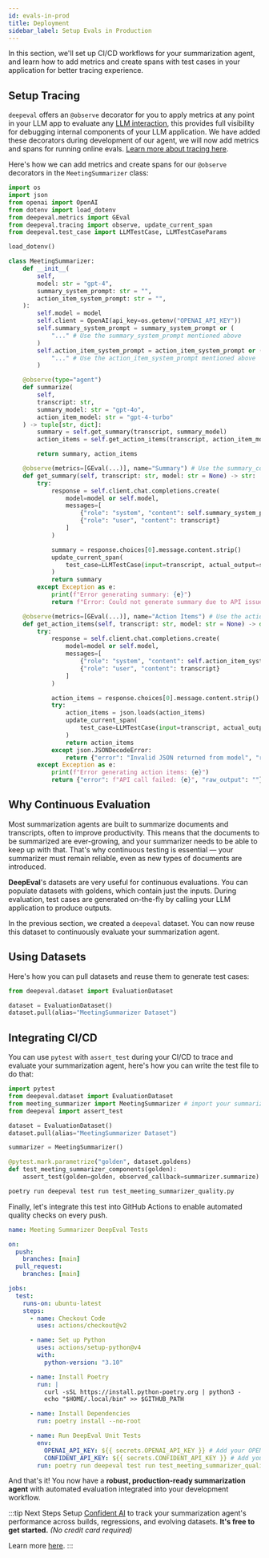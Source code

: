 ```yaml
---
id: evals-in-prod
title: Deployment
sidebar_label: Setup Evals in Production
---
```


In this section, we'll set up CI/CD workflows for your summarization agent, and learn how to add metrics and create spans with test cases in your application for better tracing experience.

## Setup Tracing

`deepeval` offers an `@observe` decorator for you to apply metrics at any point in your LLM app to evaluate any [LLM interaction](https://deepeval.com/docs/evaluation-test-cases#what-is-an-llm-interaction), 
this provides full visibility for debugging internal components of your LLM application. We have added these decorators during development of our agent, we will now add metrics and spans for running online evals. [Learn more about tracing here](https://deepeval.com/docs/evaluation-llm-tracing).

Here's how we can add metrics and create spans for our `@observe` decorators in the `MeetingSummarizer` class:

```python {6,27,39,51-53,59,73-75}
import os
import json
from openai import OpenAI
from dotenv import load_dotenv
from deepeval.metrics import GEval
from deepeval.tracing import observe, update_current_span
from deepeval.test_case import LLMTestCase, LLMTestCaseParams

load_dotenv()

class MeetingSummarizer:
    def __init__(
        self,
        model: str = "gpt-4",
        summary_system_prompt: str = "",
        action_item_system_prompt: str = "",
    ):
        self.model = model
        self.client = OpenAI(api_key=os.getenv("OPENAI_API_KEY"))
        self.summary_system_prompt = summary_system_prompt or (
            "..." # Use the summary_system_prompt mentioned above
        )
        self.action_item_system_prompt = action_item_system_prompt or (
            "..." # Use the action_item_system_prompt mentioned above
        )

    @observe(type="agent")
    def summarize(
        self,
        transcript: str,
        summary_model: str = "gpt-4o",
        action_item_model: str = "gpt-4-turbo"
    ) -> tuple[str, dict]:
        summary = self.get_summary(transcript, summary_model)
        action_items = self.get_action_items(transcript, action_item_model)

        return summary, action_items

    @observe(metrics=[GEval(...)], name="Summary") # Use the summary_concision metric here
    def get_summary(self, transcript: str, model: str = None) -> str:
        try:
            response = self.client.chat.completions.create(
                model=model or self.model,
                messages=[
                    {"role": "system", "content": self.summary_system_prompt},
                    {"role": "user", "content": transcript}
                ]
            )

            summary = response.choices[0].message.content.strip()
            update_current_span(
                test_case=LLMTestCase(input=transcript, actual_output=summary)
            )
            return summary
        except Exception as e:
            print(f"Error generating summary: {e}")
            return f"Error: Could not generate summary due to API issue: {e}"

    @observe(metrics=[GEval(...)], name="Action Items") # Use the action_item_check metric here
    def get_action_items(self, transcript: str, model: str = None) -> dict:
        try:
            response = self.client.chat.completions.create(
                model=model or self.model,
                messages=[
                    {"role": "system", "content": self.action_item_system_prompt},
                    {"role": "user", "content": transcript}
                ]
            )

            action_items = response.choices[0].message.content.strip()
            try:
                action_items = json.loads(action_items)
                update_current_span(
                    test_case=LLMTestCase(input=transcript, actual_output=str(action_items))
                )
                return action_items
            except json.JSONDecodeError:
                return {"error": "Invalid JSON returned from model", "raw_output": action_items}
        except Exception as e:
            print(f"Error generating action items: {e}")
            return {"error": f"API call failed: {e}", "raw_output": ""}
```

## Why Continuous Evaluation

Most summarization agents are built to summarize documents and transcripts, often to improve productivity. This means that the documents to be summarized are ever-growing, and your summarizer needs to be able to keep up with that. That's why continuous testing is essential — your summarizer must remain reliable, even as new types of documents are introduced.

**DeepEval**'s datasets are very useful for continuous evaluations. You can populate datasets with goldens, which contain just the inputs. During evaluation, test cases are generated on-the-fly by calling your LLM application to produce outputs.

In the previous section, we created a `deepeval` dataset. You can now reuse this dataset to continuously evaluate your summarization agent.

## Using Datasets

Here's how you can pull datasets and reuse them to generate test cases:

```python
from deepeval.dataset import EvaluationDataset

dataset = EvaluationDataset()
dataset.pull(alias="MeetingSummarizer Dataset")
```

## Integrating CI/CD

You can use `pytest` with `assert_test` during your CI/CD to trace and evaluate your summarization agent, here's how you can write the test file to do that:

```python title="test_meeting_summarizer_quality.py" {13}
import pytest
from deepeval.dataset import EvaluationDataset
from meeting_summarizer import MeetingSummarizer # import your summarizer here
from deepeval import assert_test

dataset = EvaluationDataset()
dataset.pull(alias="MeetingSummarizer Dataset")

summarizer = MeetingSummarizer()

@pytest.mark.parametrize("golden", dataset.goldens)
def test_meeting_summarizer_components(golden):
    assert_test(golden=golden, observed_callback=summarizer.summarize)
```

```bash
poetry run deepeval test run test_meeting_summarizer_quality.py
```

Finally, let's integrate this test into GitHub Actions to enable automated quality checks on every push.

```yaml {32-33}
name: Meeting Summarizer DeepEval Tests

on:
  push:
    branches: [main]
  pull_request:
    branches: [main]

jobs:
  test:
    runs-on: ubuntu-latest
    steps:
      - name: Checkout Code
        uses: actions/checkout@v2

      - name: Set up Python
        uses: actions/setup-python@v4
        with:
          python-version: "3.10"

      - name: Install Poetry
        run: |
          curl -sSL https://install.python-poetry.org | python3 -
          echo "$HOME/.local/bin" >> $GITHUB_PATH

      - name: Install Dependencies
        run: poetry install --no-root

      - name: Run DeepEval Unit Tests
        env:
          OPENAI_API_KEY: ${{ secrets.OPENAI_API_KEY }} # Add your OPENAI_API_KEY
          CONFIDENT_API_KEY: ${{ secrets.CONFIDENT_API_KEY }} # Add your CONFIDENT_API_KEY
        run: poetry run deepeval test run test_meeting_summarizer_quality.py
```

And that's it! You now have a **robust, production-ready summarization agent** with automated evaluation integrated into your development workflow.

:::tip Next Steps
Setup [Confident AI](https://deepeval.com/tutorials/tutorial-setup) to track your summarization agent's performance across builds, regressions, and evolving datasets. **It's free to get started.** _(No credit card required)_

Learn more [here](https://www.confident-ai.com).
:::
